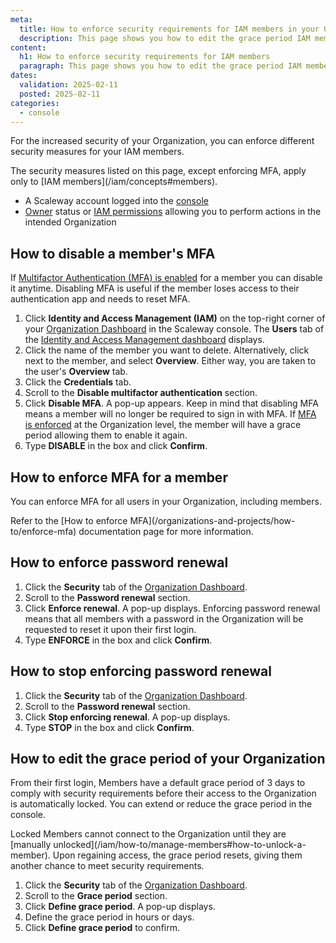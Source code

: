 ```yaml
---
meta:
  title: How to enforce security requirements for IAM members in your Organization
  description: This page shows you how to edit the grace period IAM members have to comply with security requirements and enforce password renewal.
content:
  h1: How to enforce security requirements for IAM members
  paragraph: This page shows you how to edit the grace period IAM members have to comply with security requirements and enforce password renewal.
dates:
  validation: 2025-02-11
  posted: 2025-02-11
categories:
  - console
---
```


For the increased security of your Organization, you can enforce different security measures for your IAM members.

<Message type="important">
  The security measures listed on this page, except enforcing MFA, apply only to [IAM members](/iam/concepts#members).
</Message>

<Macro id="requirements" />

- A Scaleway account logged into the [console](https://console.scaleway.com)
- [Owner](/iam/concepts/#owner) status or [IAM permissions](/iam/concepts/#permission) allowing you to perform actions in the intended Organization

## How to disable a member's MFA

If [Multifactor Authentication (MFA) is enabled](/account/how-to/use-2fa) for a member you can disable it anytime. Disabling MFA is useful if the member loses access to their authentication app and needs to reset MFA.

1. Click **Identity and Access Management (IAM)** on the top-right corner of your [Organization Dashboard](https://console.scaleway.com/organization) in the Scaleway console. The **Users** tab of the [Identity and Access Management dashboard](https://console.scaleway.com/iam/users) displays.
2. Click the name of the member you want to delete. Alternatively, click <Icon name="more" /> next to the member, and select **Overview**. Either way, you are taken to the user's **Overview** tab.
3. Click the **Credentials** tab.
4. Scroll to the **Disable multifactor authentication** section.
5. Click **Disable MFA**. A pop-up appears.
    <Message type="important">
      Keep in mind that disabling MFA means a member will no longer be required to sign in with MFA. If [MFA is enforced](/organizations-and-projects/how-to/enforce-mfa) at the Organization level, the member will have a grace period allowing them to enable it again.
    </Message>
6. Type **DISABLE** in the box and click **Confirm**.

## How to enforce MFA for a member

You can enforce MFA for all users in your Organization, including members.

<Message type="tip">
  Refer to the [How to enforce MFA](/organizations-and-projects/how-to/enforce-mfa) documentation page for more information.
</Message>


## How to enforce password renewal

1. Click the **Security** tab of the [Organization Dashboard](https://console.scaleway.com/organization).
2. Scroll to the **Password renewal** section.
3. Click **Enforce renewal**. A pop-up displays.
    <Message type="important">
      Enforcing password renewal means that all members with a password in the Organization will be requested to reset it upon their first login.
    </Message>
4. Type **ENFORCE** in the box and click **Confirm**.

## How to stop enforcing password renewal

1. Click the **Security** tab of the [Organization Dashboard](https://console.scaleway.com/organization).
2. Scroll to the **Password renewal** section.
3. Click **Stop enforcing renewal**. A pop-up displays.
4. Type **STOP** in the box and click **Confirm**.

## How to edit the grace period of your Organization

From their first login, Members have a default grace period of 3 days to comply with security requirements before their access to the Organization is automatically locked. You can extend or reduce the grace period in the console.

<Message type="important">
  Locked Members cannot connect to the Organization until they are [manually unlocked](/iam/how-to/manage-members#how-to-unlock-a-member). Upon regaining access, the grace period resets, giving them another chance to meet security requirements.
</Message>

1. Click the **Security** tab of the [Organization Dashboard](https://console.scaleway.com/organization).
2. Scroll to the **Grace period** section.
3. Click **Define grace period**. A pop-up displays.
4. Define the grace period in hours or days.
5. Click **Define grace period** to confirm.



